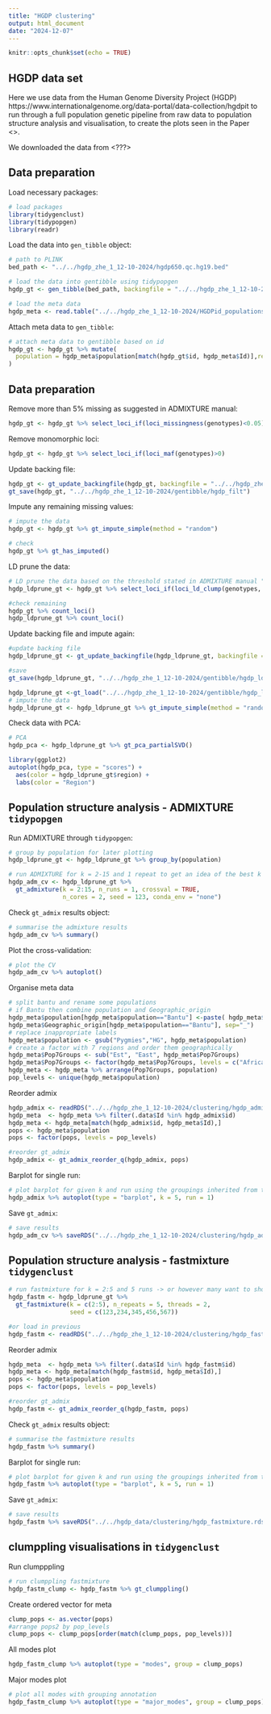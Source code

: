 ```yaml
---
title: "HGDP clustering"
output: html_document
date: "2024-12-07"
---
```


```r
knitr::opts_chunk$set(echo = TRUE)
```

## HGDP data set 

Here we use data from the Human Genome Diversity Project (HGDP)
https://www.internationalgenome.org/data-portal/data-collection/hgdpit to run 
through a full population genetic pipeline from raw data to population structure
analysis and visualisation, to create the plots seen in the Paper <>.

We downloaded the data from <???>

## Data preparation

Load necessary packages:
```r
# load packages 
library(tidygenclust)
library(tidypopgen)
library(readr)
```

Load the data into `gen_tibble` object:
```r
# path to PLINK
bed_path <- "../../hgdp_zhe_1_12-10-2024/hgdp650.qc.hg19.bed"

# load the data into gentibble using tidypopgen
hgdp_gt <- gen_tibble(bed_path, backingfile = "../../hgdp_zhe_1_12-10-2024/gentibble/hgdp_raw") 

# load the meta data
hgdp_meta <- read.table("../../hgdp_zhe_1_12-10-2024/HGDPid_populations.txt", header = TRUE)
```

Attach meta data to `gen_tibble`:
```r
# attach meta data to gentibble based on id 
hgdp_gt <- hgdp_gt %>% mutate(
  population = hgdp_meta$population[match(hgdp_gt$id, hgdp_meta$Id)],region = hgdp_meta$Region[match(hgdp_gt$id, hgdp_meta$Id)]
)
```


## Data preparation 

Remove more than 5% missing as suggested in ADMIXTURE manual:
```r
hgdp_gt <- hgdp_gt %>% select_loci_if(loci_missingness(genotypes)<0.05)
```

Remove monomorphic loci:
```r
hgdp_gt <- hgdp_gt %>% select_loci_if(loci_maf(genotypes)>0)
```

Update backing file:
```r
hgdp_gt <- gt_update_backingfile(hgdp_gt, backingfile = "../../hgdp_zhe_1_12-10-2024/gentibble/hgdp_filt")
gt_save(hgdp_gt, "../../hgdp_zhe_1_12-10-2024/gentibble/hgdp_filt")
```


Impute any remaining missing values:
```r
# impute the data
hgdp_gt <- hgdp_gt %>% gt_impute_simple(method = "random")

# check
hgdp_gt %>% gt_has_imputed()
```

LD prune the data:
```r
# LD prune the data based on the threshold stated in ADMIXTURE manual "plink --bfile rawData --indep-pairwise 50 10 0.1"
hgdp_ldprune_gt <- hgdp_gt %>% select_loci_if(loci_ld_clump(genotypes, thr_r2 = 0.1, size = 50, use_positions = FALSE))

#check remaining
hgdp_gt %>% count_loci()
hgdp_ldprune_gt %>% count_loci()
```

Update backing file and impute again:
```r
#update backing file 
hgdp_ldprune_gt <- gt_update_backingfile(hgdp_ldprune_gt, backingfile = "../../hgdp_zhe_1_12-10-2024/gentibble/hgdp_ld")

#save
gt_save(hgdp_ldprune_gt, "../../hgdp_zhe_1_12-10-2024/gentibble/hgdp_ld")
```

```r
hgdp_ldprune_gt <-gt_load("../../hgdp_zhe_1_12-10-2024/gentibble/hgdp_ld")
# impute the data
hgdp_ldprune_gt <- hgdp_ldprune_gt %>% gt_impute_simple(method = "random")
```




Check data with PCA:
```r
# PCA
hgdp_pca <- hgdp_ldprune_gt %>% gt_pca_partialSVD()

library(ggplot2)
autoplot(hgdp_pca, type = "scores") +
  aes(color = hgdp_ldprune_gt$region) +
  labs(color = "Region")
```

## Population structure analysis - ADMIXTURE `tidypopgen`

Run ADMIXTURE through `tidypopgen`:
```r
# group by population for later plotting
hgdp_ldprune_gt <- hgdp_ldprune_gt %>% group_by(population)

# run ADMIXTURE for k = 2-15 and 1 repeat to get an idea of the best k 
hgdp_adm_cv <- hgdp_ldprune_gt %>% 
  gt_admixture(k = 2:15, n_runs = 1, crossval = TRUE, 
               n_cores = 2, seed = 123, conda_env = "none")
```

Check `gt_admix` results object:
```r
# summarise the admixture results
hgdp_adm_cv %>% summary()
```

Plot the cross-validation:
```r
# plot the CV
hgdp_adm_cv %>% autoplot()
```


Organise meta data
```r
# split bantu and rename some populations
# if Bantu then combine population and Geographic_origin
hgdp_meta$population[hgdp_meta$population=="Bantu"] <-paste( hgdp_meta$population[hgdp_meta$population=="Bantu"],
hgdp_meta$Geographic_origin[hgdp_meta$population=="Bantu"], sep="_")
# replace inappropriate labels
hgdp_meta$population <- gsub("Pygmies","HG", hgdp_meta$population)
# create a factor with 7 regions and order them geographically
hgdp_meta$Pop7Groups <- sub("Est", "East", hgdp_meta$Pop7Groups)
hgdp_meta$Pop7Groups <- factor(hgdp_meta$Pop7Groups, levels = c("Africa", "Middle_East", "Europe", "Central_South_Asia", "East_Asia", "Oceania","America"))
hgdp_meta <- hgdp_meta %>% arrange(Pop7Groups, population)
pop_levels <- unique(hgdp_meta$population)
```

Reorder admix
```r
hgdp_admix <- readRDS("../../hgdp_zhe_1_12-10-2024/clustering/hgdp_admixture_pop.rds")
hgdp_meta  <- hgdp_meta %>% filter(.data$Id %in% hgdp_admix$id)
hgdp_meta <- hgdp_meta[match(hgdp_admix$id, hgdp_meta$Id),]
pops <- hgdp_meta$population
pops <- factor(pops, levels = pop_levels)

#reorder gt_admix
hgdp_admix <- gt_admix_reorder_q(hgdp_admix, pops)
```

Barplot for single run:
```r
# plot barplot for given k and run using the groupings inherited from the grouped tibble
hgdp_admix %>% autoplot(type = "barplot", k = 5, run = 1)    
```

Save `gt_admix`:
```r
# save results 
hgdp_adm_cv %>% saveRDS("../../hgdp_zhe_1_12-10-2024/clustering/hgdp_admixture.rds")
```


##  Population structure analysis - fastmixture `tidygenclust`

```r
# run fastmixture for k = 2:5 and 5 runs -> or however many want to showcase clumppling visualisations
hgdp_fastm <- hgdp_ldprune_gt %>% 
  gt_fastmixture(k = c(2:5), n_repeats = 5, threads = 2,
                 seed = c(123,234,345,456,567))

#or load in previous
hgdp_fastm <- readRDS("../../hgdp_zhe_1_12-10-2024/clustering/hgdp_fastm.rds")
```

Reorder admix
```r
hgdp_meta  <- hgdp_meta %>% filter(.data$Id %in% hgdp_fastm$id)
hgdp_meta <- hgdp_meta[match(hgdp_fastm$id, hgdp_meta$Id),]
pops <- hgdp_meta$population
pops <- factor(pops, levels = pop_levels)

#reorder gt_admix
hgdp_fastm <- gt_admix_reorder_q(hgdp_fastm, pops)
```


Check `gt_admix` results object:
```r
# summarise the fastmixture results
hgdp_fastm %>% summary()
```

Barplot for single run:
```r
# plot barplot for given k and run using the groupings inherited from the grouped tibble:
hgdp_fastm %>% autoplot(type = "barplot", k = 5, run = 1)
```

Save `gt_admix`:
```r
# save results
hgdp_fastm %>% saveRDS("../../hgdp_data/clustering/hgdp_fastmixture.rds")
```


## clumppling visualisations in `tidygenclust`

Run clumpppling
```r
# run clumppling fastmixture
hgdp_fastm_clump <- hgdp_fastm %>% gt_clumppling()
```

Create ordered vector for meta
```r
clump_pops <- as.vector(pops)
#arrange pops2 by pop_levels
clump_pops <- clump_pops[order(match(clump_pops, pop_levels))]
```

All modes plot
```r
hgdp_fastm_clump %>% autoplot(type = "modes", group = clump_pops)
```

Major modes plot
```r
# plot all modes with grouping annotation
hgdp_fastm_clump %>% autoplot(type = "major_modes", group = clump_pops)
```



